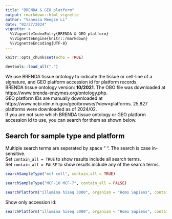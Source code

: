 ```yaml
---
title: "BRENDA & GEO platform"
output: rmarkdown::html_vignette
author: "Vanessa Mengze Li"
date: "02/27/2024"
vignette: >
  %\VignetteIndexEntry{BRENDA & GEO platform}
  %\VignetteEngine{knitr::rmarkdown}
  %\VignetteEncoding{UTF-8}
---
```


```r
knitr::opts_chunk$set(echo = TRUE)
```
<font color = "#000000">

```r
devtools::load_all(".")
```

We use BRENDA tissue ontology to indicate the tissue or cell-line of a signature, and GEO platform accession id for platform records.  
BRENDA tissue ontology version: **10/2021**. The OBO file was downloaded at https://www.brenda-enzymes.org/ontology.php.  
GEO platform IDs are manually downloaded at https://www.ncbi.nlm.nih.gov/geo/browse/?view=platforms. 25,827 platforms were downloaded as of 2024/02.  
If you are not sure which BRENDA tissue ontology or GEO platform accession id to use, you can search for them as shown below.  

## Search for sample type and platform 
Multiple search terms are seperated by space " ". The search is case in-sensitive. \
Set `contain_all = TRUE` to show results include all search terms. \
Set `contain_all = FALSE` to show results include any of the search terms. \

```r
searchSampleType("mcf cell", contain_all = TRUE)
```

```r
searchSampleType("MCF-10 MCF-7", contain_all = FALSE)
```

```r
searchPlatform("illumina hiseq 3000", organism = "Homo Sapiens", contain_all = TRUE)
```

Show only accession id:
```r
searchPlatform("illumina hiseq 3000", organism = "Homo Sapiens", contain_all = TRUE, accession_only = TRUE)
```

</font>
--
